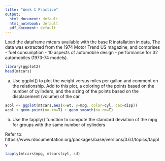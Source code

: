 ```yaml
---
title: "Week 1 Practice"
output:
  html_document: default
  html_notebook: default
  pdf_document: default
--- 
```


Load the dataframe mtcars available with the base R installation in data. The data was extracted from the 1974 Motor Trend US magazine, and comprises 
- fuel consumption 
- 10 aspects of automobile design
- performance 
for 32 automobiles (1973-74 models).


```r
library(ggplot2)
head(mtcars)
```

(a) Use ggplot() to plot the weight versus miles per gallon and comment on the relationship.
Add to this plot, a coloring of the points based on the number of cylinders, and the sizing of the points based on the displacement (volume) of the car.


```r
acol <- ggplot(mtcars,aes(x=wt, y=mpg, color=cyl, cex=disp))
acol + geom_point(na.rm=T) + geom_smooth(na.rm=T)
```

(b) Use the tapply() function to compute the standard deviation of the mpg for groups with the same number of cylinders

Refer to: https://www.rdocumentation.org/packages/base/versions/3.6.1/topics/tapply

```r
tapply(mtcars$mpg, mtcars$cyl, sd)
```


